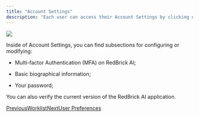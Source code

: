 ```yaml
---
title: "Account Settings"
description: "Each user can access their Account Settings by clicking on the dropdown field on the top left corner of the screen."
---
```


<Frame caption="Accessing Account Settings">
  <img src="/images/organizations/files%2Fv0%2Fb%2Fgitbook-x-prod.appspot.com%2Fo%2Fspaces%252F-MKt1BePyOQuVTnMGssE%252Fuploads%252FI1xFfb9TjB56q46tQWW3%252FCleanShot%25202024-08-30%2520at%252011.00.50%25402x.png" />
</Frame>

Inside of Account Settings, you can find subsections for configuring or modifying:

* Multi-factor Authentication (MFA) on RedBrick AI;

* Basic biographical information;

* Your password;

You can also verify the current version of the RedBrick AI application.

[PreviousWorklist](/organizations/worklist)[NextUser Preferences](/organizations/user-preferences)
